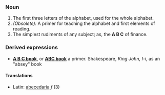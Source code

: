 ===Noun===
#The first three letters of the alphabet, used for the whole alphabet.
#''(Obsolete):'' A primer for teaching the alphabet and first elements of reading. 
#The simplest rudiments of any subject; as, the '''A B C''' of finance.
===Derived expressions===
*'''[[A B C book]]''', or '''[[ABC book]]''' a primer. Shakespeare, ''King John, I-i'', as an "absey" book
====Translations====
*Latin: [[abecedaria]] ''f'' (3)